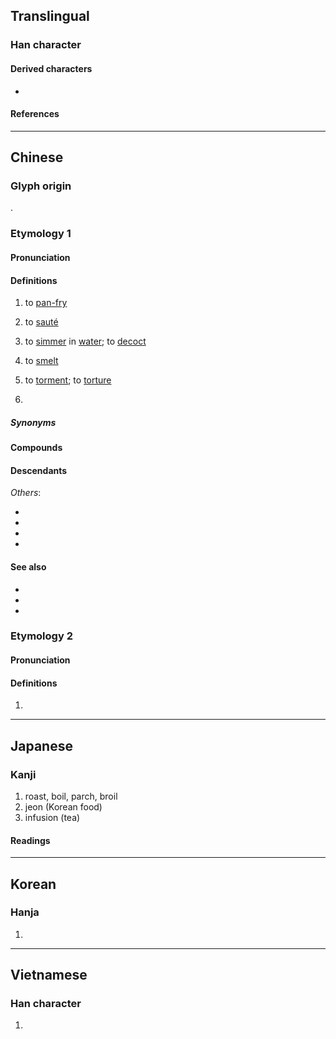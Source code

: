 {{character info}}
==Translingual==

===Han character===
{{Han char|rn=86|rad=火|as=09|sn=13|four=80332|canj=TBNF|ids=⿱前灬}}

====Derived characters====
* {{l|mul|[[𠿏]], [[𢶕]], [[𣜭]], [[𤐄]], [[𧬫]]}}

====References====
{{Han ref|kx=0676.100|dkj=19184|dj=1087.130|hdz=32222.020|uh=714E}}

----

==Chinese==
{{zh-forms|alt=𤋎,㷙,𤌺,𤎴,𤎵}}

===Glyph origin===
{{Han etym}}
{{Han compound|前|火|ls=psc|c1=p|c2=s|t2=fire}}.

===Etymology 1===
{{rfe|zh}}

====Pronunciation====
{{zh-pron
|m=jiān
|m-s=jian1
|c=zin1
|c-t=den1
|g=jien1
|h=pfs=chiên;gd=jiên1
|j=jie1
|mb=cíng
|md=ciĕng
|mn=choaⁿ/chian
|mn_note=choaⁿ - vernacular (“to simmer in water”); chian - literary
|mn-t=ziang1/ziêng1
|mn-t_note=ziang1 - Shantou; ziêng1 - Chaozhou
|w=1ji
|x=zienn1/zienn4
|x_note=zienn4 - used in {{zh-l|*煎油}}
|mc=1
|oc=1
|cat=v,cls
}}

====Definitions====
{{zh-hanzi}}

# to [[pan-fry]]
#: {{zh-x|煎 牛排|[[pan-fried]] [[steak]]}}
# {{rfv-sense|zh}} to [[sauté]]
# to [[simmer]] in [[water]]; to [[decoct]]
#: {{zh-x|煎藥|to '''decoct''' medicine}}
# {{lb|zh|literary}} to [[smelt]]
# {{lb|zh|literary}} to [[torment]]; to [[torture]]
# {{zh-classifier|[[decoction]]s}}

=====Synonyms=====
{{zh-dial}}

====Compounds====
{{zh-der|煎煮|煎炒|油煎|薄煎餅|煎蛋捲|熬煎|煎熬|交煎|憂煎|孜煎|急煎煎|二煎|煎湯|相煎太急|煎水作冰|煎聒|煎迫|煎藥|相煎何急|煎餅|懨煎|煎點|煎茶|煎心|淹煎|煎劑|煎膏炊骨|膏火自煎|蜜煎|豆萁相煎|腹熱心煎|蚵仔煎|煎服|以煎止燔|厭煎|急急煎煎|愁煎|朮煎|枯煎|梅煎|河煎|沸煎|油煎火燎|油煎火辣|炮煎|炰煎|烹煎|焚煎|焦煎|煎促|煎厥|煎和|煎唧|煎堆|煎夫|煎悴|煎情|煎擾|煎敖|煎沸|煎淚|煎湯洗臀|煎灼|煎炙|煎烹|煎煎|煎煩|煎燈|煎爍|煎督|煎米|煎糜|煎罵|煎膠續弦|煎蒸|煎調|煎豆摘瓜|煎蹙|煎逼|煎銷|煎鎔|煎鑠|煎靡|煎鹽|煩煎|熬熬煎煎|燃萁煎豆|爊煎|甲煎|百藥煎|相煎|私煎|苦煎|萁豆相煎|蜜煎煎|貧煎|鬥煎|黏煎}}

====Descendants====
{{CJKV||せん|전}}
''Others'':
* {{desc|km|ជៀន|bor=1}}
* {{desc|th|เจี๋ยน|bor=1}}
* {{desc|vi|chiên|bor=1}}
* {{desc|za|cien|bor=1}}

====See also====
* {{zh-l|煸}}
* {{zh-l|炒}}
* {{zh-l|炸|tr=zhá}}

===Etymology 2===

====Pronunciation====
{{zh-pron
|m=jiàn
|mc=2
|oc=2
|cat=
}}

====Definitions====
{{zh-hanzi}}

# {{rfdef|zh}}

{{zh-cat|Intermediate}}

----

==Japanese==

===Kanji===
{{ja-kanji|grade=|rs=火09}}

# roast, boil, parch, broil
# jeon (Korean food)
# infusion (tea)

====Readings====
{{ja-readings
|goon=せん
|kanon=せん
|kun=い-る, に-る, い-り, せん-じる
}}

----

==Korean==

===Hanja===
{{ko-hanja|hangeul=전|eumhun=|rv=jeon|mr=chŏn|y=cen}}

# {{rfdef|ko|sort=火09}}

----

==Vietnamese==

===Han character===
{{vi-readings|rs=火09|reading=tiên, chiên }}

# {{rfdef|vi|sort=火09}}